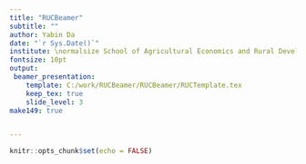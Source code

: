 ---
title: "RUCBeamer"
subtitle: ""
author: Yabin Da
date: "`r Sys.Date()`"
institute: \normalsize School of Agricultural Economics and Rural Development
fontsize: 10pt
output:
 beamer_presentation:
    template: C:/work/RUCBeamer/RUCBeamer/RUCTemplate.tex
    keep_tex: true
    slide_level: 3
make149: true


---

```{r setup, include=FALSE}
knitr::opts_chunk$set(echo = FALSE)

```

<!-- Note that in the YAML, change the template path to the path in your local machine. Also, to use your own logo (title graphic), go to the RUCTemplate.tex file, search for "\titlegraphic" and change the path there into the logo path on your local machine. --> 



